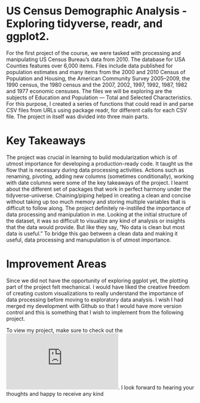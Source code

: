 # US Census Demographic Analysis - Exploring tidyverse, readr, and ggplot2.

For the first project of the course, we were tasked with processing and manipulating US Census Bureau's data from 2010. The database for USA Counties features over 6,000 items. Files include data published for population estimates and many items from the 2000 and 2010 Census of Population and Housing, the American Community Survey 2005–2009, the 1990 census, the 1980 census and the 2007, 2002, 1997, 1992, 1987, 1982 and 1977 economic censuses. The files we will be exploring are the subjects of Education and Population — Total and Selected Characteristics. For this purpose, I created a series of functions that could read in and parse CSV files from URLs using package readr, for different calls for each CSV file. The project in itself was divided into three main parts. 

# Key Takeaways 
The project was crucial in learning to build modularization which is of utmost importance for developing a production-ready code. It taught us the flow that is necessary during data processing activities. Actions such as renaming, pivoting, adding new columns (sometimes conditionally), working with date columns were some of the key takeaways of the project. I learnt about the different set of packages that work in perfect harmony under the tidyverse-universe. Chaining/piping helped in creating a clean and concise without taking up too much memory and storing multiple variables that is difficult to follow along. The project definitely re-instilled the importance of data processing and manipulation in me. Looking at the initial structure of the dataset, it was so difficult to visualize any kind of analysis or insights that the data would provide. But like they say, "No data is clean but most data is useful." To bridge this gao between a clean data and making it useful, data processing and manupulation is of utmost importance. 

# Improvement Areas 
Since we did not have the opportunity of exploring ggplot yet, the plotting part of the project felt mechanical. I would have liked the creative freedom of creating custom visualizations to really understand the importance of data processing before moving to exploratory data analysis. I wish I had merged my development with Github so that I would have more version control and this is something that I wish to implement from the following project. 

To view my project, make sure to check out the ![Github Pages site](https://sneha-k.github.io/Project1.html). I look forward to hearing your thoughts and happy to receive any kind 